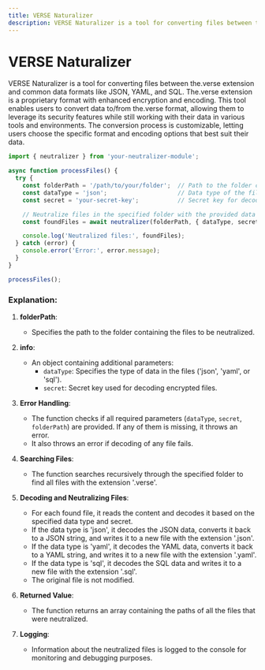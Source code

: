 ```yaml
---
title: VERSE Naturalizer
description: VERSE Naturalizer is a tool for converting files between the.verse extension and common data formats like JSON, YAML, and SQL.
---
```


# VERSE Naturalizer
VERSE Naturalizer is a tool for converting files between the.verse extension and common data formats like JSON, YAML, and SQL. The.verse extension is a proprietary format with enhanced encryption and encoding. This tool enables users to convert data to/from the.verse format, allowing them to leverage its security features while still working with their data in various tools and environments. The conversion process is customizable, letting users choose the specific format and encoding options that best suit their data.

```typescript
import { neutralizer } from 'your-neutralizer-module';

async function processFiles() {
  try {
    const folderPath = '/path/to/your/folder';  // Path to the folder containing files to be neutralized
    const dataType = 'json';                    // Data type of the files ('json', 'yaml', or 'sql')
    const secret = 'your-secret-key';           // Secret key for decoding encrypted files

    // Neutralize files in the specified folder with the provided data type and secret
    const foundFiles = await neutralizer(folderPath, { dataType, secret });

    console.log('Neutralized files:', foundFiles);
  } catch (error) {
    console.error('Error:', error.message);
  }
}

processFiles();
```

### Explanation:

1. **folderPath**:  
   - Specifies the path to the folder containing the files to be neutralized.

2. **info**:  
   - An object containing additional parameters:
     - `dataType`: Specifies the type of data in the files ('json', 'yaml', or 'sql').
     - `secret`: Secret key used for decoding encrypted files.

3. **Error Handling**:  
   - The function checks if all required parameters (`dataType`, `secret`, `folderPath`) are provided. If any of them is missing, it throws an error.
   - It also throws an error if decoding of any file fails.

4. **Searching Files**:  
   - The function searches recursively through the specified folder to find all files with the extension '.verse'.

5. **Decoding and Neutralizing Files**:  
   - For each found file, it reads the content and decodes it based on the specified data type and secret.
   - If the data type is 'json', it decodes the JSON data, converts it back to a JSON string, and writes it to a new file with the extension '.json'.
   - If the data type is 'yaml', it decodes the YAML data, converts it back to a YAML string, and writes it to a new file with the extension '.yaml'.
   - If the data type is 'sql', it decodes the SQL data and writes it to a new file with the extension '.sql'.
   - The original file is not modified.

6. **Returned Value**:  
   - The function returns an array containing the paths of all the files that were neutralized.

7. **Logging**:  
   - Information about the neutralized files is logged to the console for monitoring and debugging purposes.
